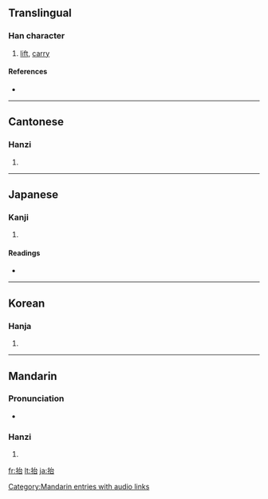 ==Translingual==

===Han character===
{{Han char|rn=64|rad=手|as=05|sn=8|four=5306<sub>0</sub>|canj=手戈口 (QIR)}}

# [[lift]], [[carry]]

====References====
* {{Han ref|kx=0423.010|dkj=11910|dj=0770.160|hdz=31862.040|uh=62AC|ud=25260|bh=A9EF|bd=43503}}

----

==Cantonese==

===Hanzi===
{{yue-hanzi|jyut=|y=toi4}}

# {{defn|Cantonese}}

----

==Japanese==

===Kanji===
{{ja-kanji|grade=|rs=手05}}

# {{defn|Japanese}}

====Readings====
* {{ja-readings|on=[[たい]] (tai), [[だい]] (dai)|kun=[[もたげる]] (motageru)}}

----

==Korean==

===Hanja===
{{ko-hanja|hangeul=태|eumhun=|rv=tae|mr=t'ae|y=thay}}

# {{defn|Korean}}

----

==Mandarin==

===Pronunciation===
*{{audio|zh-tái.ogg|audio}}

===Hanzi===
{{cmn-hanzi|pin=[[tái]] ([[tai2]])|wg=t'ai<sup>2</sup>}}

# {{defn|Mandarin}}

[[Category:Mandarin entries with audio links]]
[[fr:抬]]
[[lt:抬]]
[[ja:抬]]
